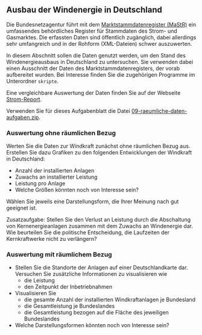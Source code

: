 ## Ausbau der Windenergie in Deutschland

Die Bundesnetzagentur führt mit dem [Marktstammdatenregister (MaStR)](https://www.marktstammdatenregister.de/MaStR) ein umfassendes behördliches Register für Stammdaten des Strom- und Gasmarktes. Die erfassten Daten sind öffentlich zugänglich, dabei allerdings sehr umfangreich und in der Rohform (XML-Dateien) schwer auszuwerten.  

In diesem Abschnitt sollen die Daten genutzt werden, um den Stand des Windenergieausbaus in Deutschland zu untersuchen. Sie verwenden dabei einen Ausschnitt der Daten des Marktstammdatenregisters, der vorab aufbereitet wurden. Bei Interesse finden Sie die zugehörigen Programme im Unterordner `skripte`.

Eine vergleichbare Auswertung der Daten finden Sie auf der Webseite [Strom-Report](https://strom-report.com/windenergie/).

Verwenden Sie für dieses Aufgabenblatt die Datei [09-raeumliche-daten-aufgaben.zip](09-raeumliche-daten-aufgaben.zip).

### Auswertung ohne räumlichen Bezug

Werten Sie die Daten zur Windkraft zunächst ohne räumlichen Bezug aus. Erstellen Sie dazu Grafiken zu den folgenden Entwicklungen der Windkraft in Deutschland:

- Anzahl der installierten Anlagen 
- Zuwachs an installierter Leistung
- Leistung pro Anlage
- Welche Größen könnten noch von Interesse sein?

Wählen Sie jeweils eine Darstellungsform, die Ihrer Meinung nach gut geeignet ist.

Zusatzaufgabe: Stellen Sie den Verlust an Leistung durch die Abschaltung von Kernenergieanlagen zusammen mit dem Zuwachs an Windenergie dar. Wie beurteilen Sie die politische Entscheidung, die Laufzeiten der Kernkraftwerke nicht zu verlängern?

### Auswertung mit räumlichem Bezug

- Stellen Sie die Standorte der Anlagen auf einer Deutschlandkarte dar. Versuchen Sie zusätzliche Informationen zu visualisieren wie
  - die Leistung
  - den Zeitpunkt der Inbetriebnahmen
- Visualisieren Sie
  - die gesamte Anzahl der installierten Windkraftanlagen je Bundesland
  - die Gesamtleistung je Bundeslandes
  - die Gesamtleistung bezogen auf die Fläche des jeweiligen Bundeslandes
- Welche Darstellungsformen könnten noch von Interesse sein?
